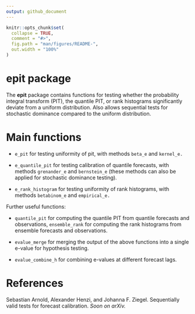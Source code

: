 ```yaml
---
output: github_document
---
```


<!-- README.md is generated from README.Rmd. Please edit that file -->

```r
knitr::opts_chunk$set(
  collapse = TRUE,
  comment = "#>",
  fig.path = "man/figures/README-",
  out.width = "100%"
)
```

# epit package

<!-- badges: start -->
<!-- badges: end -->

The **epit** package contains functions for testing whether the probability
integral transform (PIT), the quantile PIT, or rank histograms significantly
deviate from a uniform distribution. Also allows sequential tests for stochastic
dominance compared to the uniform distribution.

# Main functions

* `e_pit` for testing uniformity of pit, with methods `beta_e` and `kernel_e.`

* `e_quantile_pit` for testing calibration of quantile forecasts, with methods `grenander_e` and `bernstein_e` (these methods can also be applied for stochastic dominance testing).

* `e_rank_histogram` for testing uniformity of rank histograms, with methods `betabinom_e` and `empirical_e.`

Further useful functions:

* `quantile_pit` for computing the quantile PIT from quantile forecasts and observations, `ensemble_rank` for computing the rank histograms from ensemble forecasts and observations.

* `evalue_merge` for merging the output of the above functions into a single e-value for hypothesis testing.

* `evalue_combine_h` for combining e-values at different forecast lags.

# References

Sebastian Arnold, Alexander Henzi, and Johanna F. Ziegel. Sequentially valid
tests for forecast calibration. *Soon on arXiv.*
